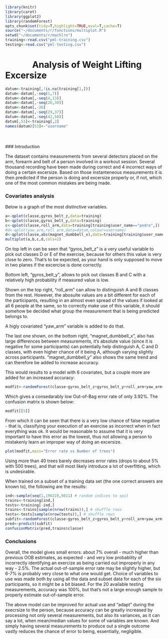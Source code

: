 ```r
library(knitr)
library(caret)
library(ggplot2)
library(randomForest)
opts_chunk$set(tidy=T,highlight=TRUE,eval=T,cache=T)
source("~/documents/r/functions/multiplot.R")
setwd("~/documents/r/machlrn") 
training<-read.csv("pml-training.csv")
testing<-read.csv("pml-testing.csv")
```

# &nbsp;&nbsp;&nbsp;&nbsp;&nbsp;&nbsp;&nbsp;&nbsp;&nbsp;&nbsp;&nbsp;&nbsp;&nbsp;Analysis of Weight Lifting Excersize
```r
datum<-training[,!is.na(training[1,])]
datum<-datum[,-seq(1,7)]
datum<-datum[,-seq(4,13)]
datum<-datum[,-seq(26,30)]
datum<-datum[,-26]
datum<-datum[,-seq(29,37)]
datum<-datum[,-seq(42,50)]
datum[,53]<-training[,2]
names(datum)[53]<-"username"
```
<br>
<br>
### Introduction

The dataset contains measurements from several detectors placed on the arm, forearm and belt of a person involved in a workout session. Several thousand recording have been made during correct and 4 incorrect ways of doing a certain excersize. Based on those instanteneous measurements it is then predicted if the person is doing and excersize properly or, if not, which one of the most common mistakes are being made.

### Covariates analysis

Below is a graph of the most distinctive variables.

```r
a<-qplot(classe,gyros_belt_z,data=training)
b<-qplot(classe,gyros_belt_y,data=training)
c<-qplot(classe,roll_arm,data=training[training$user_name=="pedro",])
#d<-qplot(yaw_arm,roll_arm,data=datum,colour=username)
d<-qplot(classe,abs(magnet_dumbbell_x),data=training[training$user_name=="pedro",])
multiplot(a,b,c,d,cols=2)
```

On top left in can be seen that "gyros_belt_z" is a very useful variable to pick out classes D or E of the exercise, because for others this value is very close to zero. That's to be expected, as your hand is only supposed to move in two planes if the excercise is done correctly.

Bottom left, "gyros_belt_y", allows to pick out classes B and C with a relatively high probability if measured value is low.

Shown on the top right, "roll_arm" can allow to distinguish A and B classes from the rest. However, the abosulte values are a bit different for each of the participants, resulting in an almost even spread of the values if looked at all 6 people at the same, so to correctly make use of this variable, it should somehow be decided what group the measurement that is being predicted belongs to. 

A higly covariated "yaw_arm" variable is added to do that.

The last one shown, on the bottom right, "magnet_dumbbell_x", also has large differences between measurements, it's absolute value (since it is negative for some participants) can potentially help distinguish A, C and D classes, with even higher chance of it being A, although varying slightly across participants. "magnet_dumbbell_y" also shows the same trend and can therefore be added to increase accuracy.


This would results to a model with 6 covariates, but a couple more are added for an increased accuracy:
```r
modfit<-randomForest(classe~gyros_belt_z+gyros_belt_y+roll_arm+yaw_arm+magnet_dumbbell_x+magnet_dumbbell_y+accel_arm_y+pitch_forearm+yaw_forearm+roll_dumbbell,ntree=40,data=training)
```

Which gives a consedarably low Out-of-Bag error rate of only 3.92%. The confusion matrix is shown below:
```r
modfit[[5]]
```

From which it can be seen that there is a very low chance of false negative - that is, classifying your execution of an exercise as incorrect when in fact everything was ok. It would be reasonable to assume that it is very important to have this error as the lowest, thus not allowing a person to mistakenly learn an improper way of doing an excersize.  

```r
plot(modfit,main="Error rate vs Number of trees")
```

Using more than 40 trees barely decreases error rates (drops to about 5% with 500 trees), and that will most likely introduce a lot of overfitting, which is undesirable.

When trained on a subset of a training data set (the one correct answers are known to), the following are the results:
```r
ind<-sample(seq(1,19622),9811) # random indices to spit
trains<-training[ind,]
tests<-training[-ind,]
trains<-trains[sample(nrow(trains)),] # shuffle rows
tests<-tests[sample(nrow(tests)),] # shuffle rows
subfit<-randomForest(classe~gyros_belt_z+gyros_belt_y+roll_arm+yaw_arm+magnet_dumbbell_x+magnet_dumbbell_y+accel_arm_y+pitch_forearm+yaw_forearm+roll_dumbbell,ntree=40,data=trains)
pred<-predict(subfit)
confusionMatrix(pred,trains$classe)
```

### Conclusions

Overall, the model gives small errors: about 7% overall - much higher than previous OOB estimates, as expected - and very low probability of incorrectly identifying an exercize as being carried out improperly in any way - 2.5%. The actual out-of-sample error rate may be slightly higher, but 6-7% is probably very close to what one would get. Choice of variables to use was made both by using all the data and subset data for each of the six participants, so it might be a bit biased. For the 20 available testing measurements, accuracy was 100%, but that's not a large enough sample to properly estimate out-of-sample error.

The above model can be improved for actual use and "adapt" during the execrsize to the person, because accuracy can be greatly increased by processing not only several measurements, but also its variances, as it can say a lot, when mean/median values for some of variables are known. And simply having several measurements to produce out a single outcome vastly reduces the chance of error to being, essentially, negligible.